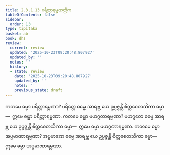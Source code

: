 ```yaml
---
title: 2.3.1.13 ပရိတ္တာရမ္မဏတ္တိက
tableOfContents: false
sidebar:
  order: 13
type: tipitaka
basket: ab
book: dhs
review:
  current: review
  updated: '2025-10-23T09:20:48.807927'
  updated_by: ''
  notes: ''
  history:
  - state: review
    date: '2025-10-23T09:20:48.807927'
    updated_by: ''
    notes: ''
    previous_state: draft
---
```



<ReviewStatus review={frontmatter.review} showDetails={true} />

<HypothesisAnnotation frontmatter={frontmatter} />

<DynamicBreadcrumb />

<Division number="1029" book="dhs" e="ch" v="29" p="211">

<Paragraph number="1694" book="dhs">
ကတမေ ဓမ္မာ ပရိတ္တာရမ္မဏာ? ပရိတ္တေ ဓမ္မေ အာရဗ္ဘ ယေ ဥပ္ပဇ္ဇန္တိ စိတ္တစေတသိကာ ဓမ္မာ—  ဣမေ ဓမ္မာ ပရိတ္တာရမ္မဏာ.
</Paragraph>

</Division>
<Division number="1030" book="dhs" e="ch" v="29" p="211">

<Paragraph number="1695" book="dhs">
ကတမေ ဓမ္မာ မဟဂ္ဂတာရမ္မဏာ? မဟဂ္ဂတေ ဓမ္မေ အာရဗ္ဘ ယေ ဥပ္ပဇ္ဇန္တိ စိတ္တစေတသိကာ ဓမ္မာ—  ဣမေ ဓမ္မာ မဟဂ္ဂတာရမ္မဏာ.
</Paragraph>

</Division>
<Division number="1031" book="dhs" e="ch" v="29" p="211">

<Paragraph number="1696" book="dhs">
ကတမေ ဓမ္မာ အပ္ပမာဏာရမ္မဏာ? အပ္ပမာဏေ ဓမ္မေ အာရဗ္ဘ ယေ ဥပ္ပဇ္ဇန္တိ စိတ္တစေတသိကာ ဓမ္မာ—  ဣမေ ဓမ္မာ အပ္ပမာဏာရမ္မဏာ.
</Paragraph>
</Division>